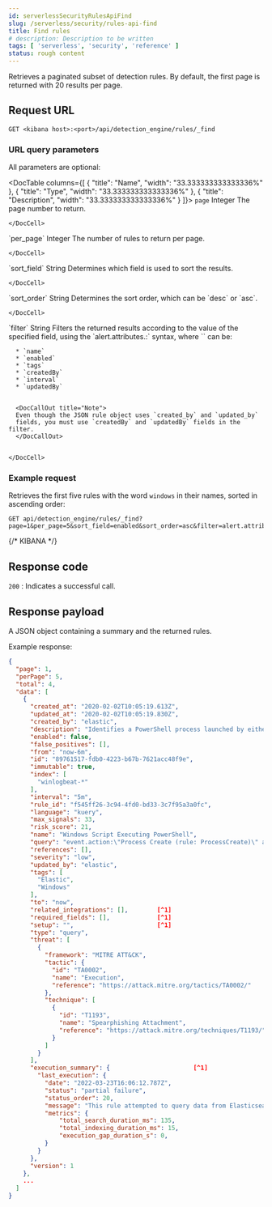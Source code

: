 ```yaml
---
id: serverlessSecurityRulesApiFind
slug: /serverless/security/rules-api-find
title: Find rules
# description: Description to be written
tags: [ 'serverless', 'security', 'reference' ]
status: rough content
---
```



<RoughContent />

<div id="rules-api-find"></div>

Retrieves a paginated subset of detection rules. By default, the first
page is returned with 20 results per page.

## Request URL

`GET <kibana host>:<port>/api/detection_engine/rules/_find`

### URL query parameters

All parameters are optional:

<DocTable columns={[
  {
    "title": "Name",
    "width": "33.333333333333336%"
  },
  {
    "title": "Type",
    "width": "33.333333333333336%"
  },
  {
    "title": "Description",
    "width": "33.333333333333336%"
  }
]}>
  <DocRow>
    <DocCell>`page`</DocCell>
    <DocCell>Integer</DocCell>
    <DocCell>
      The page number to return.
      
      
    </DocCell>
  </DocRow>
  <DocRow>
    <DocCell>`per_page`</DocCell>
    <DocCell>Integer</DocCell>
    <DocCell>
      The number of rules to return per page.
      
      
    </DocCell>
  </DocRow>
  <DocRow>
    <DocCell>`sort_field`</DocCell>
    <DocCell>String</DocCell>
    <DocCell>
      Determines which field is used to sort the results.
      
      
    </DocCell>
  </DocRow>
  <DocRow>
    <DocCell>`sort_order`</DocCell>
    <DocCell>String</DocCell>
    <DocCell>
      Determines the sort order, which can be `desc` or `asc`.
      
      
    </DocCell>
  </DocRow>
  <DocRow>
    <DocCell>`filter`</DocCell>
    <DocCell>String</DocCell>
    <DocCell>
      Filters the returned results according to the value of the
      specified field, using the `alert.attributes.<field name>:<field value>`
      syntax, where `<field name>` can be:
      
      * `name`
      * `enabled`
      * `tags`
      * `createdBy`
      * `interval`
      * `updatedBy`

      
      <DocCallOut title="Note">
      Even though the JSON rule object uses `created_by` and `updated_by`
      fields, you must use `createdBy` and `updatedBy` fields in the filter.
      </DocCallOut>
      
      
    </DocCell>
  </DocRow>
</DocTable>

### Example request

Retrieves the first five rules with the word `windows` in their names, sorted
in ascending order:

```console
GET api/detection_engine/rules/_find?page=1&per_page=5&sort_field=enabled&sort_order=asc&filter=alert.attributes.name:windows
```
{/* KIBANA */}

## Response code

`200` 
    : Indicates a successful call.

## Response payload

A JSON object containing a summary and the returned rules.

Example response:

```json
{
  "page": 1,
  "perPage": 5,
  "total": 4,
  "data": [
    {
      "created_at": "2020-02-02T10:05:19.613Z",
      "updated_at": "2020-02-02T10:05:19.830Z",
      "created_by": "elastic",
      "description": "Identifies a PowerShell process launched by either cscript.exe or wscript.exe. Observing Windows scripting processes executing a PowerShell script, may be indicative of malicious activity.",
      "enabled": false,
      "false_positives": [],
      "from": "now-6m",
      "id": "89761517-fdb0-4223-b67b-7621acc48f9e",
      "immutable": true,
      "index": [
        "winlogbeat-*"
      ],
      "interval": "5m",
      "rule_id": "f545ff26-3c94-4fd0-bd33-3c7f95a3a0fc",
      "language": "kuery",
      "max_signals": 33,
      "risk_score": 21,
      "name": "Windows Script Executing PowerShell",
      "query": "event.action:\"Process Create (rule: ProcessCreate)\" and process.parent.name:(\"wscript.exe\" or \"cscript.exe\") and process.name:\"powershell.exe\"",
      "references": [],
      "severity": "low",
      "updated_by": "elastic",
      "tags": [
        "Elastic",
        "Windows"
      ],
      "to": "now",
      "related_integrations": [],        [^1]
      "required_fields": [],             [^1]
      "setup": "",                       [^1]
      "type": "query",
      "threat": [
        {
          "framework": "MITRE ATT&CK",
          "tactic": {
            "id": "TA0002",
            "name": "Execution",
            "reference": "https://attack.mitre.org/tactics/TA0002/"
          },
          "technique": [
            {
              "id": "T1193",
              "name": "Spearphishing Attachment",
              "reference": "https://attack.mitre.org/techniques/T1193/"
            }
          ]
        }
      ],
      "execution_summary": {                       [^1]
        "last_execution": {
          "date": "2022-03-23T16:06:12.787Z",
          "status": "partial failure",
          "status_order": 20,
          "message": "This rule attempted to query data from Elasticsearch indices listed in the \"Index pattern\" section of the rule definition, but no matching index was found.",
          "metrics": {
              "total_search_duration_ms": 135,
              "total_indexing_duration_ms": 15,
              "execution_gap_duration_s": 0,
          }
        }
      },
      "version": 1
    },
    ...
  ]
}

```
[^1]: <DocBadge template="in development" />  These fields are under development and their usage or schema may change: `related_integrations`, `required_fields`, `setup`, and `execution_summary`.
